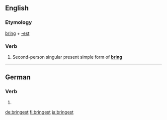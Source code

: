 ==English==

===Etymology===
[[bring]] + [[-est]]

===Verb===
{{en-verb form}}

# {{archaic}} Second-person singular present simple form of '''[[bring]]'''

----

==German==

===Verb===
{{head|de}}

# {{de-verb form of|bringen|2|s|k1}}

[[de:bringest]]
[[fi:bringest]]
[[ja:bringest]]